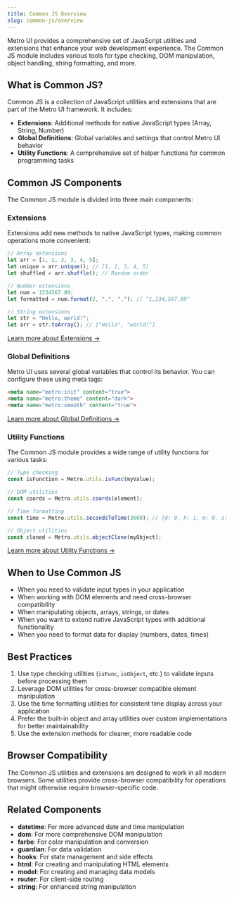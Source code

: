 ```yaml
---
title: Common JS Overview
slug: common-js/overview
---
```


Metro UI provides a comprehensive set of JavaScript utilities and extensions that enhance your web development experience. The Common JS module includes various tools for type checking, DOM manipulation, object handling, string formatting, and more.

## What is Common JS?

Common JS is a collection of JavaScript utilities and extensions that are part of the Metro UI framework. It includes:

- **Extensions**: Additional methods for native JavaScript types (Array, String, Number)
- **Global Definitions**: Global variables and settings that control Metro UI behavior
- **Utility Functions**: A comprehensive set of helper functions for common programming tasks

## Common JS Components

The Common JS module is divided into three main components:

### Extensions

Extensions add new methods to native JavaScript types, making common operations more convenient:

```javascript
// Array extensions
let arr = [1, 2, 2, 3, 4, 5];
let unique = arr.unique(); // [1, 2, 3, 4, 5]
let shuffled = arr.shuffle(); // Random order

// Number extensions
let num = 1234567.89;
let formatted = num.format(2, ".", ","); // "1,234,567.89"

// String extensions
let str = "Hello, world!";
let arr = str.toArray(); // ["Hello", "world!"]
```

[Learn more about Extensions →](/common-js/extensions)

### Global Definitions

Metro UI uses several global variables that control its behavior. You can configure these using meta tags:

```html
<meta name="metro:init" content="true">
<meta name="metro:theme" content="dark">
<meta name="metro:smooth" content="true">
```

[Learn more about Global Definitions →](/common-js/globals)

### Utility Functions

The Common JS module provides a wide range of utility functions for various tasks:

```javascript
// Type checking
const isFunction = Metro.utils.isFunc(myValue);

// DOM utilities
const coords = Metro.utils.coords(element);

// Time formatting
const time = Metro.utils.secondsToTime(3600); // {d: 0, h: 1, m: 0, s: 0}

// Object utilities
const cloned = Metro.utils.objectClone(myObject);
```

[Learn more about Utility Functions →](/common-js/utils)

## When to Use Common JS

- When you need to validate input types in your application
- When working with DOM elements and need cross-browser compatibility
- When manipulating objects, arrays, strings, or dates
- When you want to extend native JavaScript types with additional functionality
- When you need to format data for display (numbers, dates, times)

## Best Practices

1. Use type checking utilities (`isFunc`, `isObject`, etc.) to validate inputs before processing them
2. Leverage DOM utilities for cross-browser compatible element manipulation
3. Use the time formatting utilities for consistent time display across your application
4. Prefer the built-in object and array utilities over custom implementations for better maintainability
5. Use the extension methods for cleaner, more readable code

## Browser Compatibility

The Common JS utilities and extensions are designed to work in all modern browsers. Some utilities provide cross-browser compatibility for operations that might otherwise require browser-specific code.

## Related Components

- **datetime**: For more advanced date and time manipulation
- **dom**: For more comprehensive DOM manipulation
- **farbe**: For color manipulation and conversion
- **guardian**: For data validation
- **hooks**: For state management and side effects
- **html**: For creating and manipulating HTML elements
- **model**: For creating and managing data models
- **router**: For client-side routing
- **string**: For enhanced string manipulation
